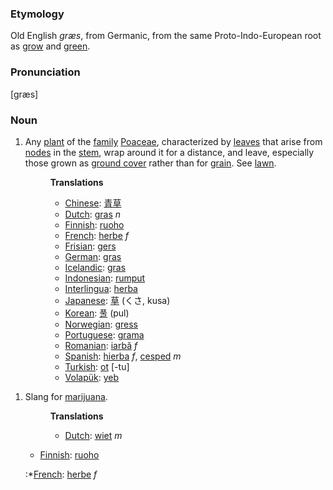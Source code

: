 === Etymology ===
Old English ''græs'', from Germanic, from the same Proto-Indo-European root as [[grow]] and [[green]].

=== Pronunciation ===
[græs]

=== Noun ===
# Any [[plant]] of the [[family]] [[Poaceae]], characterized by [[leaf|leaves]] that arise from [[node]]s in the [[stem]], wrap around it for a distance, and leave, especially those grown as [[ground cover]] rather than for [[grain]]. See [[lawn]].
#:'''Translations'''
#:*[[Chinese]]: [[青草]]
#:*[[Dutch]]: [[gras]] ''n''
#:*[[Finnish]]: [[ruoho]]
#:*[[French]]: [[herbe]] ''f''
#:*[[Frisian]]: [[gers]]
#:*[[German]]: [[gras]]
#:*[[Icelandic]]: [[gras]]
#:*[[Indonesian]]: [[rumput]]
#:*[[Interlingua]]: [[herba]]
#:*[[Japanese]]: [[草]] (くさ, kusa)
#:*[[Korean]]: [[풀]] (pul)
#:*[[Norwegian]]: [[gress]]
#:*[[Portuguese]]: [[grama]]
#:*[[Romanian]]: [[iarbă]] ''f''
#:*[[Spanish]]: [[hierba]] ''f'', [[cesped]] ''m''
#:*[[Turkish]]: [[ot]] [-tu]
#:*[[Volapük]]: [[yeb]]


# Slang for [[marijuana]].
#:'''Translations'''
#:*[[Dutch]]: [[wiet]] ''m''
#*[[Finnish]]: [[ruoho]]
#:*[[French]]: [[herbe]] ''f''